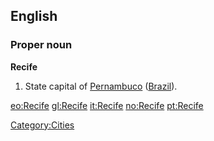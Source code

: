 ==English==

===Proper noun===
'''Recife'''

#State capital of [[Pernambuco]] ([[Brazil]]).

[[Category:Cities]]

[[eo:Recife]]
[[gl:Recife]]
[[it:Recife]]
[[no:Recife]]
[[pt:Recife]]